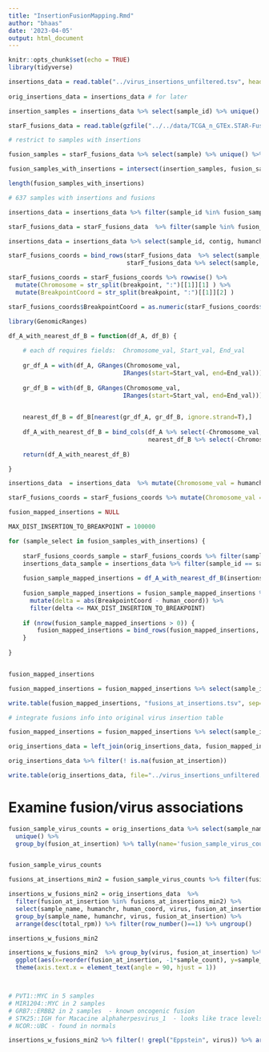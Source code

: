 ```yaml
---
title: "InsertionFusionMapping.Rmd"
author: "bhaas"
date: '2023-04-05'
output: html_document
---
```


```r
knitr::opts_chunk$set(echo = TRUE)
library(tidyverse)
```


```r

insertions_data = read.table("../virus_insertions_unfiltered.tsv", header=T, sep="\t", stringsAsFactors = F)
 
orig_insertions_data = insertions_data # for later

insertion_samples = insertions_data %>% select(sample_id) %>% unique() %>% pull(sample_id)

```

```r

starF_fusions_data = read.table(gzfile("../../data/TCGA_n_GTEx.STAR-Fusion.v1.7.fusion_preds.tsv.gz"), header=T, sep="\t", stringsAsFactors = F)

# restrict to samples with insertions

fusion_samples = starF_fusions_data %>% select(sample) %>% unique() %>% pull(sample)

```


```r

fusion_samples_with_insertions = intersect(insertion_samples, fusion_samples)

length(fusion_samples_with_insertions)

# 637 samples with insertions and fusions

```



```r

insertions_data = insertions_data %>% filter(sample_id %in% fusion_samples_with_insertions)

starF_fusions_data = starF_fusions_data  %>% filter(sample %in% fusion_samples_with_insertions)


```


```r

insertions_data = insertions_data %>% select(sample_id, contig, humanchr, human_coord) %>% unique()

```


```r

starF_fusions_coords = bind_rows(starF_fusions_data  %>% select(sample, fusion_name, breakpoint=LeftBreakpoint),
                                 starF_fusions_data %>% select(sample, fusion_name, breakpoint=RightBreakpoint) ) %>% unique()

```

```r

starF_fusions_coords = starF_fusions_coords %>% rowwise() %>% 
  mutate(Chromosome = str_split(breakpoint, ":")[[1]][1] ) %>%
  mutate(BreakpointCoord = str_split(breakpoint, ":")[[1]][2] )

starF_fusions_coords$BreakpointCoord = as.numeric(starF_fusions_coords$BreakpointCoord )

```

```r

library(GenomicRanges)

df_A_with_nearest_df_B = function(df_A, df_B) {
  
    # each df requires fields:  Chromosome_val, Start_val, End_val
  
    gr_df_A = with(df_A, GRanges(Chromosome_val,
                                IRanges(start=Start_val, end=End_val)))
    
    gr_df_B = with(df_B, GRanges(Chromosome_val,
                                IRanges(start=Start_val, end=End_val)))

  
    nearest_df_B = df_B[nearest(gr_df_A, gr_df_B, ignore.strand=T),]
    
    df_A_with_nearest_df_B = bind_cols(df_A %>% select(-Chromosome_val, -Start_val, -End_val), 
                                       nearest_df_B %>% select(-Chromosome_val, -Start_val, -End_val))
    
    return(df_A_with_nearest_df_B)

}


```


```r

insertions_data  = insertions_data  %>% mutate(Chromosome_val = humanchr, Start_val = human_coord, End_val = human_coord)

starF_fusions_coords = starF_fusions_coords %>% mutate(Chromosome_val = Chromosome, Start_val = BreakpointCoord, End_val = BreakpointCoord)

```


```r

fusion_mapped_insertions = NULL

MAX_DIST_INSERTION_TO_BREAKPOINT = 100000

for (sample_select in fusion_samples_with_insertions) {
  
    starF_fusions_coords_sample = starF_fusions_coords %>% filter(sample == sample_select)
    insertions_data_sample = insertions_data %>% filter(sample_id == sample_select)
    
    fusion_sample_mapped_insertions = df_A_with_nearest_df_B(insertions_data_sample, starF_fusions_coords_sample)
      
    fusion_sample_mapped_insertions = fusion_sample_mapped_insertions %>% filter(! is.na(BreakpointCoord)) %>%
      mutate(delta = abs(BreakpointCoord - human_coord)) %>%
      filter(delta <= MAX_DIST_INSERTION_TO_BREAKPOINT)
    
    if (nrow(fusion_sample_mapped_insertions > 0)) {
        fusion_mapped_insertions = bind_rows(fusion_mapped_insertions, fusion_sample_mapped_insertions)
    }
    
}


fusion_mapped_insertions
```


```r

fusion_mapped_insertions = fusion_mapped_insertions %>% select(sample_id, contig, humanchr, human_coord, fusion_name, fusionBreakpointCoord = BreakpointCoord, DistBetweenInsertionAndFusionBreakpoint = delta)

write.table(fusion_mapped_insertions, "fusions_at_insertions.tsv", sep="\t", quote=F, row.names=F)


```


```r
# integrate fusions info into original virus insertion table

fusion_mapped_insertions = fusion_mapped_insertions %>% select(sample_id, contig, fusion_at_insertion = fusion_name) %>% unique()

orig_insertions_data = left_join(orig_insertions_data, fusion_mapped_insertions, by=c('sample_id', 'contig'))

orig_insertions_data %>% filter(! is.na(fusion_at_insertion))
```


```r

write.table(orig_insertions_data, file="../virus_insertions_unfiltered.w_fusions.tsv", sep="\t", quote=F, row.names=F)

```


# Examine fusion/virus associations

```r

fusion_sample_virus_counts = orig_insertions_data %>% select(sample_name, virus, fusion_at_insertion) %>% filter(! is.na(fusion_at_insertion)) %>% 
  unique() %>%
  group_by(fusion_at_insertion) %>% tally(name='fusion_sample_virus_count') %>% arrange(desc(fusion_sample_virus_count))


fusion_sample_virus_counts
```

```r

fusions_at_insertions_min2 = fusion_sample_virus_counts %>% filter(fusion_sample_virus_count >= 2) %>% pull(fusion_at_insertion)

```


```r

insertions_w_fusions_min2 = orig_insertions_data  %>% 
  filter(fusion_at_insertion %in% fusions_at_insertions_min2) %>% 
  select(sample_name, humanchr, human_coord, virus, fusion_at_insertion, total, total_rpm) %>%
  group_by(sample_name, humanchr, virus, fusion_at_insertion) %>%
  arrange(desc(total_rpm)) %>% filter(row_number()==1) %>% ungroup()

insertions_w_fusions_min2

```

```r

insertions_w_fusions_min2  %>% group_by(virus, fusion_at_insertion) %>% tally(name='sample_count') %>%
  ggplot(aes(x=reorder(fusion_at_insertion, -1*sample_count), y=sample_count, fill=virus)) + geom_col() +
  theme(axis.text.x = element_text(angle = 90, hjust = 1))



# PVT1::MYC in 5 samples
# MIR1204::MYC in 2 samples
# GRB7::ERBB2 in 2 samples  - known oncogenic fusion
# STK25::IGH for Macacine alphaherpesvirus_1  - looks like trace levels
# NCOR::UBC - found in normals

```

```r

insertions_w_fusions_min2 %>% filter(! grepl("Eppstein", virus)) %>% arrange(fusion_at_insertion, desc(total_rpm))

```



